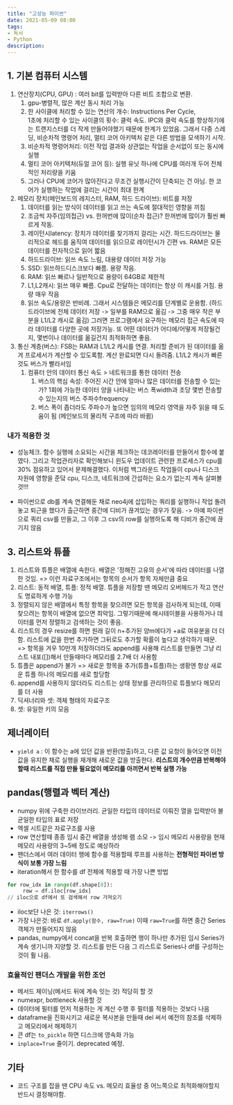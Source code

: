 ```yaml
---
title: "고성능 파이썬"
date: 2021-05-09 08:00
tags:
- 독서
- Python
description:
---
```


## 1. 기본 컴퓨터 시스템

   1. 연산장치(CPU, GPU) : 여러 bit를 입력받아 다른 비트 조합으로 변환.
        1. gpu-병렬적, 많은 계산 동시 처리 가능
        2. 한 사이클에 처리할 수 있는 연산의 개수: Instructions Per Cycle,  
        1초에 처리할 수 있는 사이클의 횟수: 클럭 속도. IPC와 클럭 속도를 향상하기에는 트랜지스터를 더 작게 만들어야했기 때문에 한계가 있었음. 그래서 다중 스레딩, 비순차적 명령어 처리, 멀티 코어 아키텍처 같은 다른 방법을 모색하기 시작.
        3. 비순차적 명령어처리: 이전 작업 결과와 상관없는 작업을 순서없이 또는 동시에 실행
        4. 멀티 코어 아키텍처(듀얼 코어 등): 실행 유닛 하나에 CPU를 여러개 두어 전체적인 처리량을 키움
        5. 그러나 CPU에 코어가 많아진다고 무조건 실행시간이 단축되는 건 아님. 한 코어가 실행하는 작업에 걸리는 시간이 최대 한계
   2. 메모리 장치(메인보드의 레지스터, RAM, 하드 드라이브): 비트를 저장
        1. 데이터를 읽는 방식이 데이터를 읽고 쓰는 속도에 절대적인 영향을 끼침
        2. 조금씩 자주(임의접근) vs. 한꺼번에 많이(순차 접근)? 한꺼번에 많이가 훨씬 빠르게 작동.
        3. 레이턴시latency: 장치가 데이터를 찾기까지 걸리는 시간. 
        하드드라이브는 물리적으로 헤드를 움직여 데이터를 읽으므로 레이턴시가 긴편 vs. RAM은 모든 데이터를 전자적으로 읽어 짧음
        4. 하드드라이브: 읽쓰 속도 느림, 대용량 데이터 저장 가능
        5. SSD: 읽쓰하드디스크보다 빠름. 용량 작음.
        6. RAM: 읽쓰 빠르나 일반적으로 용량이 64GB로 제한적
        7. L1,L2캐시: 읽쓰 매우 빠름. Cpu로 전달하는 데이터는 항상 이 캐시를 거침. 용량 매우 작음
        8. 읽쓰 속도/용량은 반비례. 그래서 시스템들은 메모리를 단계별로 운용함.
         (하드 드라이브에 전체 데이터 저장 -> 일부를 RAM으로 옮김 -> 그중 매우 작은 부분을 L1/L2 캐시로 옮김) 
         그러면 프로그램에서 요구하는 메모리 접근 속도에 따라 데이터를 다양한 곳에 저장가능. 
         또 어떤 데이터가 어디에/어떻게 저장될건지, 몇번이나 데이터를 옮길건지 최적화하면 좋음.
   3. 통신 계층(버스): FSB는 RAM과 L1/L2 캐시를 연결. 처리할 준비가 된 데이터를 옮겨 프로세서가 계산할 수 있도록함. 
   계산 완료되면 다시 돌려줌. L1/L2 캐시가 빠른 것도 버스가 빨라서임
        1. 컴퓨터 안의 데이터 통신 속도 > 네트워크를 통한 데이터 전송
            1. 버스의 핵심 속성: 주어진 시간 안에 얼마나 많은 데이터를 전송할 수 있는가? 
            1회에 가능한 데이터 양을 나타내는 버스 폭width과 초당 몇번 전송할 수 있는지의 버스 주파수frequency
            2. 버스 폭이 좁더라도 주파수가 높으면 임의의 메모리 영역을 자주 읽을 때 도움이 됨 (메인보드의 물리적 구조에 따라 바뀜)

### 내가 적용한 것

- 성능체크. 함수 실행에 소요되는 시간을 체크하는 데코레이터를 만들어서 함수에 붙였다. 
그리고 작업관리자로 확인해보니 윈도우 업데이트 관련한 프로세스가 cpu를 30% 점유하고 있어서 문제해결했다. 
이처럼 백그라운드 작업들이 cpu나 디스크 자원에 영향을 준닼 cpu, 디스크, 네트워크에 간섭하는 요소가 없는지 계속 살펴볼 것!!!

- 파이썬으로 db를 계속 연결해둔 채로 neo4j에 삽입하는 쿼리를 실행하니 작업 돌려놓고 퇴근을 했다가 
출근하면 중간에 디비가 끊겨있는 경우가 잦음. -> 아예 파이썬으로 쿼리 csv를 만들고, 그 이후 그 csv의 row를 실행하도록 해 디비가 중간에 끊기지 않음

## 3. 리스트와 튜플

   1. 리스트와 튜플은 배열에 속한다. 배열은 '정해진 고유의 순서'에 따라 데이터를 나열한 것임. 
   => 이런 자료구조에서는 항목의 순서가 항목 자체만큼 중요
   2. 리스트: 동적 배열, 튜플: 정적 배열. 튜플을 저장할 땐 메모리 오버헤드가 작고 연산도 명료하게 수행 가능
   3. 정렬되지 않은 배열에서 특정 항목을 찾으려면 모든 항목을 검사하게 되는데, 이때 찾으려는 항목이 배열에 없으면 최악임. 
   그렇기때문에 해시테이블을 사용하거나 데이터를 먼저 정렬하고 검색하는 것이 좋음.
   4. 리스트의 경우 resize를 하면 원래 길이 n+추가된 양m에다가 +a로 여유분을 더 더함. 
   리스트에 값을 한번 추가하면 그뒤로도 추가할 확률이 높다고 생각하기 때문. => 항목을 겨우 10만개 저장하더라도 append를 사용해 리스트를 만들면 그냥 리스트 내포([])해서 만들때마다 메모리를 2.7배 더 사용함
   5. 튜플은 append가 불가 => 새로운 항목을 추가(튜플+튜플)하는 생황엔 항상 새로운 튜플 하나의 메모리를 새로 할당함
   6. append를 사용하지 않더라도 리스트는 상태 정보를 관리하므로 튜플보다 메모리를 더 사용
   7. 딕셔너리와 셋: 객체 형태의 자료구조
   8. 셋: 유일한 키의 모음

## 제너레이터

+ `yield a` : 이 함수는 a에 있던 값을 반환(방출)하고, 다른 값 요청이 들어오면 이전 값을 유지한 채로 실행을 재개해 새로운 값을 방출한다. 
**리스트의 개수만큼 반복해야할때 리스트를 직접 만들 필요없이 메모리를 아끼면서 반복 실행 가능**

## pandas(행렬과 벡터 계산)

+ numpy 위에 구축한 라이브러리. 균일한 타입의 데이터로 이뤄진 열을 입력받아 불균일한 타입의 표로 저장
+ 엑셀 시트같은 자료구조를 사용
+ row 연산할때 종종 임시 중간 배열을 생성해 램 소모 -> 임시 메모리 사용량을 현재 메모리 사용량의 3~5배 정도로 예상하라
+ 팬더스에서 여러 데이터 행에 함수를 적용할때 루프를 사용하는 **전형적인 파이썬 방식이 보통 가장 느림**
+ iteration해서 한 함수를 df 전체에 적용할 때 가장 나쁜 방법

```python
for row_idx in range(df.shape[0]): 
     row = df.iloc[row_idx]   
// iloc으로 df에서 또 검색해서 row 가져오기
```

+ iloc보단 나은 것: `iterrows()`
+ 가장 나은것: 바로 `df.apply(함수, raw=True)` 이때 `raw=True`를 하면 중간 Series 객체가 만들어지지 않음
+ pandas, numpy에서 concat을 반복 호출하면 행이 하나만 추가된 임시 Series가 계속 생기니까 지양할 것. 리스트를 만든 다음 그 리스트로 Series나 df를 구성하는것이 훨 나음.

### 효율적인 팬더스 개발을 위한 조언

+ 메서드 체이닝(메서드 뒤에 계속 잇는 것) 적당히 할 것
+ numexpr, bottleneck 사용할 것
+ 데이터에 필터를 먼저 적용하는 게 계산 수행 후 필터를 적용하는 것보다 나음
+ dataframe을 진화시키고 새로운 복사본을 만들때 del 써서 예전의 참조를 삭제하고 메모리에서 해제하기
+ 큰 df는 `to_pickle` 하면 디스크에 영속화 가능
+ `inplace=True` 줄이기. deprecated 예정.

## 기타

+ 코드 구조를 잡을 땐 CPU 속도 vs. 메모리 효율성 중 어느쪽으로 최적화해야할지 반드시 결정해야함.
